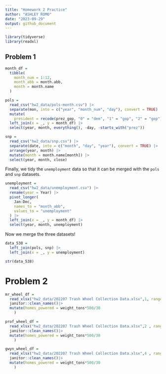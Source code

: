 ```yaml
---
title: "Homework 2 Practice"
author: "ASHLEY ROMO"
date: "2023-09-29"
output: github_document
---
```


```r
library(tidyverse)
library(readxl)
```

## Problem 1
```r
month_df = 
  tibble(
    month_num = 1:12,
    month_abb = month.abb,
    month = month.name
  )

pols = 
  read_csv("hw2_data/pols-month.csv") |>
  separate(mon, into = c("year", "month_num", "day"), convert = TRUE) |>
  mutate(
    president = recode(prez_gop, "0" = "dem", "1" = "gop", "2" = "gop")) |>
  left_join(x = _, y = month_df) |> 
  select(year, month, everything(), -day, -starts_with("prez")) 
```



```r
snp = 
  read_csv("hw2_data/snp.csv") |>
  separate(date, into = c("month", "day", "year"), convert = TRUE) |>
  arrange(year, month) |>
  mutate(month = month.name[month]) |>
  select(year, month, close) 
```

Finally, we tidy the `unemployment` data so that it can be merged with the `pols` and `snp` datasets.

```r
unemployment = 
  read_csv("hw2_data/unemployment.csv") |>
  rename(year = Year) |>
  pivot_longer(
    Jan:Dec, 
    names_to = "month_abb",
    values_to = "unemployment"
  ) |> 
  left_join(x = _, y = month_df) |> 
  select(year, month, unemployment)
```

Now we merge the three datasets!

```r
data_538 = 
  left_join(pols, snp) |>
  left_join(x = _, y = unemployment)

str(data_538)
```

# Problem 2
```r
mr_wheel_df =
  read_xlsx("hw2_data/202207 Trash Wheel Collection Data.xlsx",1, range = "A2:N549") |> 
  janitor::clean_names()|> 
  mutate(homes_powered = weight_tons*500/30
    )

prof_wheel_df =
  read_xlsx("hw2_data/202207 Trash Wheel Collection Data.xlsx",2 , range = "A2:M96") |> 
  janitor::clean_names()|> 
  mutate(homes_powered = weight_tons*500/30
    )

gwyn_wheel_df =
  read_xlsx("hw2_data/202207 Trash Wheel Collection Data.xlsx",4 , range = "A2:K108") |> 
  janitor::clean_names()|> 
  mutate(homes_powered = weight_tons*500/30
    )


```









